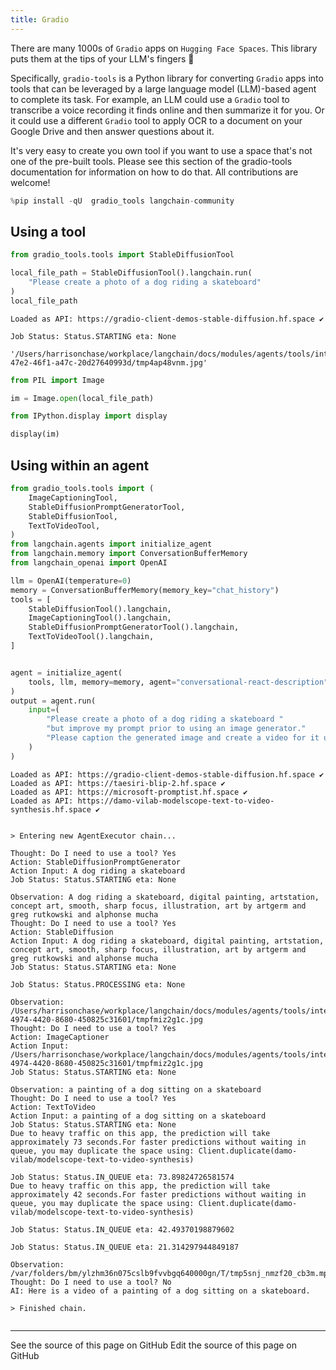 ```yaml
---
title: Gradio
---
```


There are many 1000s of `Gradio` apps on `Hugging Face Spaces`. This library puts them at the tips of your LLM's fingers 🦾

Specifically, `gradio-tools` is a Python library for converting `Gradio` apps into tools that can be leveraged by a large language model (LLM)-based agent to complete its task. For example, an LLM could use a `Gradio` tool to transcribe a voice recording it finds online and then summarize it for you. Or it could use a different `Gradio` tool to apply OCR to a document on your Google Drive and then answer questions about it.

It's very easy to create you own tool if you want to use a space that's not one of the pre-built tools. Please see this section of the gradio-tools documentation for information on how to do that. All contributions are welcome!

```python
%pip install -qU  gradio_tools langchain-community
```

## Using a tool

```python
from gradio_tools.tools import StableDiffusionTool
```

```python
local_file_path = StableDiffusionTool().langchain.run(
    "Please create a photo of a dog riding a skateboard"
)
local_file_path
```

```output
Loaded as API: https://gradio-client-demos-stable-diffusion.hf.space ✔

Job Status: Status.STARTING eta: None
```

```output
'/Users/harrisonchase/workplace/langchain/docs/modules/agents/tools/integrations/b61c1dd9-47e2-46f1-a47c-20d27640993d/tmp4ap48vnm.jpg'
```

```python
from PIL import Image
```

```python
im = Image.open(local_file_path)
```

```python
from IPython.display import display

display(im)
```

## Using within an agent

```python
from gradio_tools.tools import (
    ImageCaptioningTool,
    StableDiffusionPromptGeneratorTool,
    StableDiffusionTool,
    TextToVideoTool,
)
from langchain.agents import initialize_agent
from langchain.memory import ConversationBufferMemory
from langchain_openai import OpenAI

llm = OpenAI(temperature=0)
memory = ConversationBufferMemory(memory_key="chat_history")
tools = [
    StableDiffusionTool().langchain,
    ImageCaptioningTool().langchain,
    StableDiffusionPromptGeneratorTool().langchain,
    TextToVideoTool().langchain,
]


agent = initialize_agent(
    tools, llm, memory=memory, agent="conversational-react-description", verbose=True
)
output = agent.run(
    input=(
        "Please create a photo of a dog riding a skateboard "
        "but improve my prompt prior to using an image generator."
        "Please caption the generated image and create a video for it using the improved prompt."
    )
)
```

```output
Loaded as API: https://gradio-client-demos-stable-diffusion.hf.space ✔
Loaded as API: https://taesiri-blip-2.hf.space ✔
Loaded as API: https://microsoft-promptist.hf.space ✔
Loaded as API: https://damo-vilab-modelscope-text-to-video-synthesis.hf.space ✔


> Entering new AgentExecutor chain...

Thought: Do I need to use a tool? Yes
Action: StableDiffusionPromptGenerator
Action Input: A dog riding a skateboard
Job Status: Status.STARTING eta: None

Observation: A dog riding a skateboard, digital painting, artstation, concept art, smooth, sharp focus, illustration, art by artgerm and greg rutkowski and alphonse mucha
Thought: Do I need to use a tool? Yes
Action: StableDiffusion
Action Input: A dog riding a skateboard, digital painting, artstation, concept art, smooth, sharp focus, illustration, art by artgerm and greg rutkowski and alphonse mucha
Job Status: Status.STARTING eta: None

Job Status: Status.PROCESSING eta: None

Observation: /Users/harrisonchase/workplace/langchain/docs/modules/agents/tools/integrations/2e280ce4-4974-4420-8680-450825c31601/tmpfmiz2g1c.jpg
Thought: Do I need to use a tool? Yes
Action: ImageCaptioner
Action Input: /Users/harrisonchase/workplace/langchain/docs/modules/agents/tools/integrations/2e280ce4-4974-4420-8680-450825c31601/tmpfmiz2g1c.jpg
Job Status: Status.STARTING eta: None

Observation: a painting of a dog sitting on a skateboard
Thought: Do I need to use a tool? Yes
Action: TextToVideo
Action Input: a painting of a dog sitting on a skateboard
Job Status: Status.STARTING eta: None
Due to heavy traffic on this app, the prediction will take approximately 73 seconds.For faster predictions without waiting in queue, you may duplicate the space using: Client.duplicate(damo-vilab/modelscope-text-to-video-synthesis)

Job Status: Status.IN_QUEUE eta: 73.89824726581574
Due to heavy traffic on this app, the prediction will take approximately 42 seconds.For faster predictions without waiting in queue, you may duplicate the space using: Client.duplicate(damo-vilab/modelscope-text-to-video-synthesis)

Job Status: Status.IN_QUEUE eta: 42.49370198879602

Job Status: Status.IN_QUEUE eta: 21.314297944849187

Observation: /var/folders/bm/ylzhm36n075cslb9fvvbgq640000gn/T/tmp5snj_nmzf20_cb3m.mp4
Thought: Do I need to use a tool? No
AI: Here is a video of a painting of a dog sitting on a skateboard.

> Finished chain.
```

```python

```

---

<CardGroup cols={2}>
  <Card title="View Source" icon="eye" href="https://github.com/langchain-ai/docs/blob/main/src/oss/python/integrations/tools/gradio_tools.mdx">
    See the source of this page on GitHub
  </Card>
  <Card title="Edit Source" icon="pen-to-square" href="https://github.com/langchain-ai/docs/edit/main/src/oss/python/integrations/tools/gradio_tools.mdx">
    Edit the source of this page on GitHub
  </Card>
</CardGroup>
